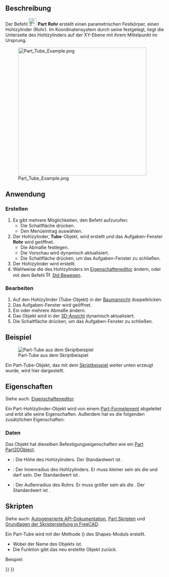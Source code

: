 <languages/>

{{Docnav/de
|[[Part_Torus/de|Torus]]
|[[Part_Primitives/de|Grundelemente]]
|[[Part_Workbench/de|Part]]
|IconL=Part_Torus.svg
|IconR=Part_Primitives.svg
|IconC=Workbench_Part.svg
}}

{{GuiCommand/de
|Name=Part Tube
|Name/de=Part Rohr
|MenuLocation=Part → Grundkörper → Hohlzylinder erstellen...
|Workbenches=[[Part_Workbench/de|Part]]
|Version=0.19
|SeeAlso=[[Part_Primitives/de|Part Grundelemente]]
}}

<span id="Description"></span>
==Beschreibung==

Der Befehl [[Image:Part_Tube.svg|24px]] '''Part Rohr''' erstellt einen parametrischen Festkörper, einen Hohlzylinder (Rohr). Im Koordinatensystem durch seine {{PropertyData/de|Placement}} festgelegt, liegt die Unterseite des Hohlzylinders auf der XY-Ebene mit ihrem Mittelpunkt im Ursprung.

[[Image:Part_Tube_Example.png|400px]]

<span id="Usage"></span>
==Anwendung==

<span id="Create"></span>
===Erstellen===

<div class="mw-translate-fuzzy">
# Es gibt mehrere Möglichkeiten, den Befehl aufzurufen:
#* Die Schaltfläche {{Button|[[Image:Part_Tube.svg|16px]] [[Part_Tube/de|Hohlzylinder erstellen]]}} drücken.
#* Den Menüeintrag {{MenuCommand|Part → Grundkörper → [[Image:Part_Tube.svg|16px]] Hohlzylinder erstellen}} auswählen.
# Der Hohlzylinder, '''Tube'''-Objekt, wird erstellt und das Aufgaben-Fenster '''Rohr''' wird geöffnet.
#* Die Abmaße festlegen.
#* Die Vorschau wird dynamisch aktualisiert.
#* Die Schaltfläche {{Button|OK}} drücken, um das Aufgaben-Fenster zu schließen.
# Der Hohlzylinder wird erstellt.
# Wahlweise die {{PropertyData/de|Placement}} des Hohlzylinders im [[Property_editor/de|Eigenschafteneditor]] ändern, oder mit dem Befehl [[Image:Std_TransformManip.svg|16px]] [[Std_TransformManip/de|Std Bewegen]].
</div>

<span id="Edit"></span>
===Bearbeiten===

# Auf den Hohlzylinder (Tube-Objekt) in der [[Tree_view/de|Baumansicht]] doppelklicken.
# Das Aufgaben-Fenster {{MenuCommand|Rohr}} wird geöffnet.
# Ein oder mehrere Abmaße ändern.
# Das Objekt wird in der [[3D_view/de|3D-Ansicht]] dynamisch aktualisiert.
# Die Schaltfläche {{Button|OK}} drücken, um das Aufgaben-Fenster zu schließen.

<span id="Example"></span>
==Beispiel==

[[Image:Part_Tube_Scripting_Example.png|thumb|Part-Tube aus dem Skriptbeispiel]]

Ein Part-Tube-Objekt, das mit dem [[#Skripten|Skriptbeispiel]] weiter unten erzeugt wurde, wird hier dargestellt.

<span id="Properties"></span>
==Eigenschaften==

Siehe auch: [[Property_editor/de|Eigenschafteneditor]].

Ein Part-Hohlzylinder-Objekt wird von einem [[Part_Feature/de|Part-Formelement]] abgeleitet und erbt alle seine Eigenschaften. Außerdem hat es die folgenden zusätzlichen Eigenschaften:

<span id="Data"></span>
===Daten===

{{TitleProperty|Attachment}}

Das Objekt hat dieselben Befestigungseigenschaften wie ein [[Part_Part2DObject/de#Daten|Part Part2DObject]].

{{TitleProperty|Tube}}

* {{PropertyData/de|Height|Length}}: Die Höhe des Hohlzylinders. Der Standardwert ist {{Value|10mm}}.
* {{PropertyData/de|Inner Radius|Length}}: Der Innenradius des Hohlzylinders. Er muss kleiner sein als die {{PropertyData/de|Outer Radius}} und darf {{Value|0}} sein. Der Standardwert ist {{Value|2mm}}.
* {{PropertyData/de|Outer Radius|Length}}: Der Außenradius des Rohrs. Er muss größer sein als die {{PropertyData/de|Inner Radius}}. Der Standardwert ist {{Value|5mm}}.

<span id="Scripting"></span>
==Skripten==

Siehe auch: [https://freecad.github.io/SourceDoc/ Autogenerierte API-Dokumentation], [[Part_scripting/de|Part Skripten]] und [[FreeCAD_Scripting_Basics/de|Grundlagen der Skripterstellung in FreeCAD]].

Ein Part-Tube wird mit der Methode {{Incode|addTube()}} ({{Version/de|0.20}}) des Shapes-Moduls erstellt.

{{Code|code=
tube = Shapes.addTube(FreeCAD.ActiveDocument, "myTube")
}}

* Wobei {{Incode|"myTube"}} der Name des Objekts ist.
* Die Funktion gibt das neu erstellte Objekt zurück.

Beispiel:

{{Code|code=
import FreeCAD as App
from BasicShapes import Shapes

doc = App.activeDocument()

tube = Shapes.addTube(FreeCAD.ActiveDocument, "myTube")
tube.Height = 20
tube.InnerRadius = 2
tube.OuterRadius = 3
tube.Placement = App.Placement(App.Vector(2, 4, 5), App.Rotation(60, 60, 30))

doc.recompute()
}}


{{Docnav/de
|[[Part_Torus/de|Torus]]
|[[Part_Primitives/de|Grundelemente]]
|[[Part_Workbench/de|Part]]
|IconL=Part_Torus.svg
|IconR=Part_Primitives.svg
|IconC=Workbench_Part.svg
}}

{{Part_Tools_navi{{#translation:}}}}
{{Userdocnavi{{#translation:}}}}